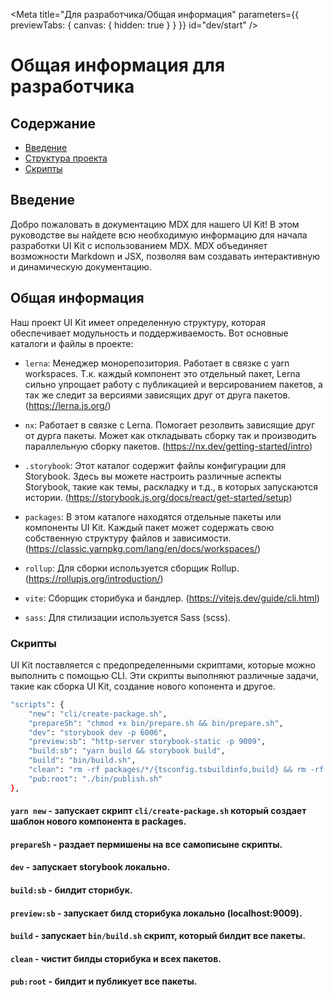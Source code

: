
<Meta
  title="Для разработчика/Общая информация"
  parameters={{ previewTabs: { canvas: { hidden: true } } }}
  id="dev/start"
/>

# Общая информация для разработчика

## Содержание

- [Введение](#введение)
- [Структура проекта](#структура-проекта)
- [Скрипты](#скрипты)

## Введение

Добро пожаловать в документацию MDX для нашего UI Kit! В этом руководстве вы найдете всю необходимую информацию для начала разработки UI Kit с использованием MDX. MDX объединяет возможности Markdown и JSX, позволяя вам создавать интерактивную и динамическую документацию.

## Общая информация

Наш проект UI Kit имеет определенную структуру, которая обеспечивает модульность и поддерживаемость. Вот основные каталоги и файлы в проекте:

- `lerna`: Менеджер монорепозитория. Работает в связке с yarn workspaces. Т.к. каждый компонент это отдельный пакет, Lerna сильно упрощает работу с публикацией и версированием пакетов, а так же следит за версиями зависящих друг от друга пакетов. (https://lerna.js.org/)

- `nx`: Работает в связке с Lerna. Помогает резолвить зависящие друг от дурга пакеты. Может как откладывать сборку так и производить параллельную сборку пакетов. (https://nx.dev/getting-started/intro)

- `.storybook`: Этот каталог содержит файлы конфигурации для Storybook. Здесь вы можете настроить различные аспекты Storybook, такие как темы, раскладку и т.д., в которых запускаются истории. (https://storybook.js.org/docs/react/get-started/setup)

- `packages`: В этом каталоге находятся отдельные пакеты или компоненты UI Kit. Каждый пакет может содержать свою собственную структуру файлов и зависимости. (https://classic.yarnpkg.com/lang/en/docs/workspaces/)

- `rollup`: Для сборки используется сборщик Rollup. (https://rollupjs.org/introduction/)

- `vite`: Сборщик сторибука и бандлер. (https://vitejs.dev/guide/cli.html)

- `sass`: Для стилизации используется Sass (scss).

### Скрипты

UI Kit поставляется с предопределенными скриптами, которые можно выполнить с помощью CLI. Эти скрипты выполняют различные задачи, такие как сборка UI Kit, создание нового копонента и другое.

```bash
"scripts": {
    "new": "cli/create-package.sh",
    "prepareSh": "chmod +x bin/prepare.sh && bin/prepare.sh",
    "dev": "storybook dev -p 6006",
    "preview:sb": "http-server storybook-static -p 9009",
    "build:sb": "yarn build && storybook build",
    "build": "bin/build.sh",
    "clean": "rm -rf packages/*/{tsconfig.tsbuildinfo,build} && rm -rf {build,storybook-static}",
    "pub:root": "./bin/publish.sh"
},
```

#### `yarn new` - запускает скрипт `cli/create-package.sh` который создает шаблон нового компонента в packages.

#### `prepareSh` - раздает пермишены на все самописыне скрипты.

#### `dev` - запускает storybook локально.

#### `build:sb` - билдит сторибук.

#### `preview:sb` - запускает билд сторибука локально (localhost:9009).

#### `build` - запускает `bin/build.sh` скрипт, который билдит все пакеты.

#### `clean` - чистит билды сторибука и всех пакетов.

#### `pub:root` - билдит и публикует все пакеты.
